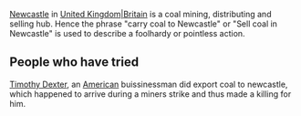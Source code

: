 [[Newcastle]] in [[|United Kingdom|Britain]] is a coal mining, distributing and selling hub. Hence the phrase "carry coal to Newcastle" or "Sell coal in Newcastle" is used to describe a foolhardy or pointless action.

==People who have tried==

[[Timothy Dexter]], an [[United States of America|American]] buissinessman did export coal to newcastle, which happened to arrive during a miners strike and thus made a killing for him.

{{msg:stub}}